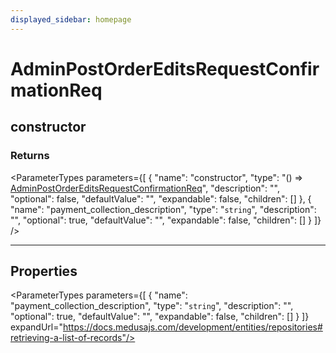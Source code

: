 ```yaml
---
displayed_sidebar: homepage
---
```



# AdminPostOrderEditsRequestConfirmationReq

## constructor

### Returns

<ParameterTypes parameters={[
  {
    "name": "constructor",
    "type": "() => [AdminPostOrderEditsRequestConfirmationReq](medusa.AdminPostOrderEditsRequestConfirmationReq.mdx)",
    "description": "",
    "optional": false,
    "defaultValue": "",
    "expandable": false,
    "children": []
  },
  {
    "name": "payment_collection_description",
    "type": "`string`",
    "description": "",
    "optional": true,
    "defaultValue": "",
    "expandable": false,
    "children": []
  }
]} />

___

## Properties

<ParameterTypes parameters={[
  {
    "name": "payment_collection_description",
    "type": "`string`",
    "description": "",
    "optional": true,
    "defaultValue": "",
    "expandable": false,
    "children": []
  }
]} expandUrl="https://docs.medusajs.com/development/entities/repositories#retrieving-a-list-of-records"/>
